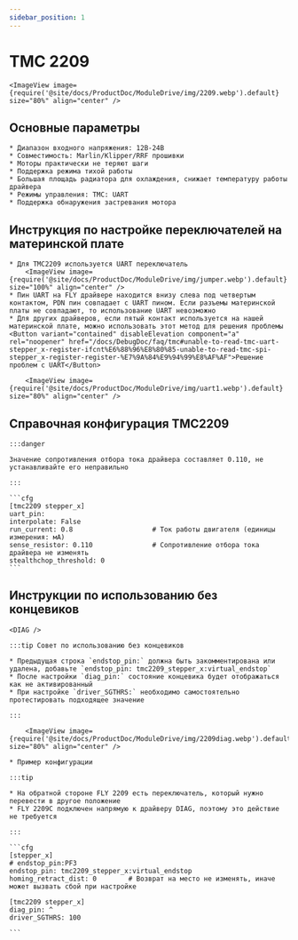 ```yaml
---
sidebar_position: 1
---
```





# TMC 2209

    <ImageView image={require('@site/docs/ProductDoc/ModuleDrive/img/2209.webp').default} size="80%" align="center" />

## Основные параметры

    * Диапазон входного напряжения: 12В-24В
    * Совместимость: Marlin/Klipper/RRF прошивки
    * Моторы практически не теряют шаги
    * Поддержка режима тихой работы
    * Большая площадь радиатора для охлаждения, снижает температуру работы драйвера
    * Режимы управления: TMC: UART
    * Поддержка обнаружения застревания мотора

## Инструкция по настройке переключателей на материнской плате

    * Для TMC2209 используется UART переключатель
        <ImageView image={require('@site/docs/ProductDoc/ModuleDrive/img/jumper.webp').default} size="100%" align="center" />
    * Пин UART на FLY драйвере находится внизу слева под четвертым контактом, PDN пин совпадает с UART пином. Если разъемы материнской платы не совпадают, то использование UART невозможно
    * Для других драйверов, если пятый контакт используется на нашей материнской плате, можно использовать этот метод для решения проблемы <Button variant="contained" disableElevation component="a" rel="noopener" href="/docs/DebugDoc/faq/tmc#unable-to-read-tmc-uart-stepper_x-register-ifcnt%E6%88%96%E8%80%85-unable-to-read-tmc-spi-stepper_x-register-register-%E7%9A%84%E9%94%99%E8%AF%AF">Решение проблем с UART</Button>

        <ImageView image={require('@site/docs/ProductDoc/ModuleDrive/img/uart1.webp').default} size="80%" align="center" />

## Справочная конфигурация TMC2209

    :::danger

    Значение сопротивления отбора тока драйвера составляет 0.110, не устанавливайте его неправильно

    :::

    ```cfg
    [tmc2209 stepper_x]
    uart_pin: 
    interpolate: False
    run_current: 0.8                    # Ток работы двигателя (единицы измерения: мА)
    sense_resistor: 0.110               # Сопротивление отбора тока драйвера не изменять
    stealthchop_threshold: 0
    ```

## Инструкции по использованию без концевиков

    <DIAG />

    :::tip Совет по использованию без концевиков

    * Предыдущая строка `endstop_pin:` должна быть закомментирована или удалена, добавьте `endstop_pin: tmc2209_stepper_x:virtual_endstop`
    * После настройки `diag_pin:` состояние концевика будет отображаться как не активированный
    * При настройке `driver_SGTHRS:` необходимо самостоятельно протестировать подходящее значение

    :::

        <ImageView image={require('@site/docs/ProductDoc/ModuleDrive/img/2209diag.webp').default} size="80%" align="center" />

    * Пример конфигурации

    :::tip

    * На обратной стороне FLY 2209 есть переключатель, который нужно перевести в другое положение
    * FLY 2209C подключен напрямую к драйверу DIAG, поэтому это действие не требуется

    :::

    ```cfg
    [stepper_x]
    # endstop_pin:PF3
    endstop_pin: tmc2209_stepper_x:virtual_endstop
    homing_retract_dist: 0        # Возврат на место не изменять, иначе может вызвать сбой при настройке

    [tmc2209 stepper_x]
    diag_pin: ^
    driver_SGTHRS: 100
    
    ```
